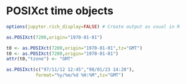 # POSIXct time objects

```r
options(jupyter.rich_display=FALSE) # Create output as usual in R
```

```r
as.POSIXct(7200,origin="1970-01-01")
```

```r
t0 <- as.POSIXct(7200,origin="1970-01-01",tz="GMT")
t0 <- as.POSIXct(7200,origin="1970-01-01")
attr(t0,"tzone") <- "GMT"   
```

```r
as.POSIXct(c("97/11/12 12:45","98/01/23 14:20"),
           format="%y/%m/%d %H:%M",tz="GMT")
```
